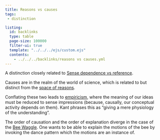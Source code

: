 ```yaml
---
title: Reasons vs causes
tags:
 - distinction

listing:
  id: backlinks
  type: table
  page-size: 100000
  filter-ui: true
  template: "../../../ejs/custom.ejs"
  contents:
    - ../../../backlinks/reasons vs causes.yml
---
```


A distinction closely related to [Sense dependence vs reference](/docs/phil/interaction/Sense dependence vs reference.html).

Causes are in the realm of the world of science, which is related to but distinct from the [space of reasons](/docs/phil/quotes/Space of reasons.html). 

Conflating these two leads to [empiricism](/docs/phil/Empiricism.html), where the meaning of our ideas must be reduced to sense impressions (because, causally, our conceptual activity depends on them). Kant phrases this as "giving a mere physiology of the understanding".

The order of causation and the order of explanation diverge in the case of the [Bee Waggle](/docs/phil/Bee Waggle.html). One wants to be able to explain the motions of the bee by invoking the dance pattern which the motions are an instance of.